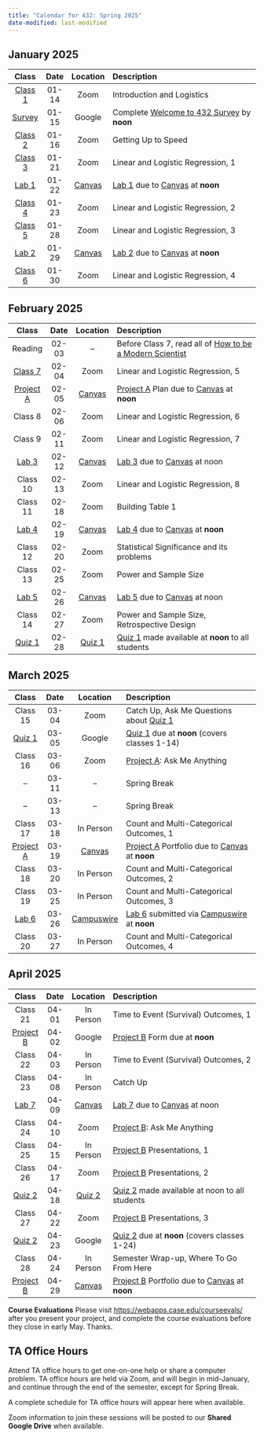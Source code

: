 ```yaml
---
title: "Calendar for 432: Spring 2025"
date-modified: last-modified
---
```


## January 2025

Class | Date | Location | Description
:----: | :----: | :-----: | :---------------------------------------
[Class 1](https://github.com/THOMASELOVE/432-classes-2025/blob/main/class01/README.md) | 01-14 | Zoom | Introduction and Logistics
[Survey](https://bit.ly/432-2025-welcome-survey) | 01-15 | Google | Complete [Welcome to 432 Survey](https://bit.ly/432-2025-welcome-survey) by **noon**
[Class 2](https://github.com/THOMASELOVE/432-classes-2025/blob/main/class02/README.md) | 01-16 | Zoom | Getting Up to Speed
[Class 3](https://github.com/THOMASELOVE/432-classes-2025/blob/main/class03/README.md) | 01-21 | Zoom | Linear and Logistic Regression, 1
[Lab 1](lab1.qmd) | 01-22 | [Canvas](https://canvas.case.edu/) | [Lab 1](lab1.qmd) due to [Canvas](https://canvas.case.edu/) at **noon**
[Class 4](https://github.com/THOMASELOVE/432-classes-2025/blob/main/class04/README.md) | 01-23 | Zoom | Linear and Logistic Regression, 2
[Class 5](https://github.com/THOMASELOVE/432-classes-2025/blob/main/class05/README.md) | 01-28 | Zoom | Linear and Logistic Regression, 3
[Lab 2](lab2.qmd) | 01-29 | [Canvas](https://canvas.case.edu/) | [Lab 2](lab2.qmd) due to [Canvas](https://canvas.case.edu/) at **noon**
[Class 6](https://github.com/THOMASELOVE/432-classes-2025/blob/main/class06/README.md) | 01-30 | Zoom | Linear and Logistic Regression, 4

## February 2025

Class | Date | Location | Description
:----: | :----: | :-----: | :---------------------------------------
Reading | 02-03 | -- | Before Class 7, read all of [How to be a Modern Scientist](https://leanpub.com/modernscientist)
[Class 7](https://github.com/THOMASELOVE/432-classes-2025/blob/main/class07/README.md) | 02-04 | Zoom | Linear and Logistic Regression, 5
[Project A](projA.qmd) | 02-05 | [Canvas](https://canvas.case.edu/) | [Project A](projA.qmd) Plan due to [Canvas](https://canvas.case.edu/) at **noon**
Class 8 | 02-06 | Zoom | Linear and Logistic Regression, 6
Class 9 | 02-11 | Zoom | Linear and Logistic Regression, 7
[Lab 3](lab3.qmd) | 02-12 | [Canvas](https://canvas.case.edu/) | [Lab 3](lab3.qmd) due to [Canvas](https://canvas.case.edu/) at noon
Class 10 | 02-13 | Zoom | Linear and Logistic Regression, 8
Class 11 | 02-18 | Zoom | Building Table 1
[Lab 4](lab4.qmd) | 02-19 | [Canvas](https://canvas.case.edu/) | [Lab 4](lab4.qmd) due to [Canvas](https://canvas.case.edu/) at **noon**
Class 12 | 02-20 | Zoom | Statistical Significance and its problems 
Class 13 | 02-25 | Zoom | Power and Sample Size
[Lab 5](lab5.qmd) | 02-26 | [Canvas](https://canvas.case.edu/) | [Lab 5](lab5.qmd) due to [Canvas](https://canvas.case.edu/) at noon
Class 14 | 02-27 | Zoom | Power and Sample Size, Retrospective Design
[Quiz 1](quiz1.qmd) | 02-28 | [Quiz 1](quiz1.qmd) | [Quiz 1](quiz1.qmd) made available at **noon** to all students

## March 2025

Class | Date | Location | Description
:----: | :----: | :-----: | :---------------------------------------
Class 15 | 03-04 | Zoom | Catch Up, Ask Me Questions about [Quiz 1](quiz1.qmd)
[Quiz 1](quiz1.qmd) | 03-05 | Google | [Quiz 1](quiz1.qmd) due at **noon** (covers classes 1-14)
Class 16 | 03-06 | Zoom | [Project A](projA.qmd): Ask Me Anything
-- | 03-11 | -- | Spring Break
-- | 03-13 | -- | Spring Break
Class 17 | 03-18 | In Person | Count and Multi-Categorical Outcomes, 1
[Project A](projA.qmd) | 03-19 | [Canvas](https://canvas.case.edu/) | [Project A](projA.qmd) Portfolio due to [Canvas](https://canvas.case.edu/) at **noon**
Class 18 | 03-20 | In Person | Count and Multi-Categorical Outcomes, 2
Class 19 | 03-25 | In Person | Count and Multi-Categorical Outcomes, 3
[Lab 6](lab6.qmd) | 03-26 | [Campuswire](https://campuswire.com/) | [Lab 6](lab6.qmd) submitted via [Campuswire](https://campuswire.com/) at **noon**
Class 20 | 03-27 | In Person | Count and Multi-Categorical Outcomes, 4

## April 2025

Class | Date | Location | Description
:----: | :----: | :-----: | :---------------------------------------
Class 21 | 04-01 | In Person | Time to Event (Survival) Outcomes, 1
[Project B](projB.qmd) | 04-02 | Google | [Project B](projB.qmd) Form due at **noon**
Class 22 | 04-03 | In Person | Time to Event (Survival) Outcomes, 2
Class 23 | 04-08 | In Person | Catch Up
[Lab 7](lab7.qmd) | 04-09 | [Canvas](https://canvas.case.edu/) | [Lab 7](lab7.qmd) due to [Canvas](https://canvas.case.edu/) at noon
Class 24 | 04-10 | Zoom | [Project B](projB.qmd): Ask Me Anything
Class 25 | 04-15 | In Person | [Project B](projB.qmd) Presentations, 1
Class 26 | 04-17 | Zoom | [Project B](projB.qmd) Presentations, 2
[Quiz 2](quiz2.qmd) | 04-18 | [Quiz 2](quiz2.qmd) | [Quiz 2](quiz2.qmd) made available at noon to all students
Class 27 | 04-22 | Zoom | [Project B](projB.qmd) Presentations, 3
[Quiz 2](quiz2.qmd) | 04-23 | Google | [Quiz 2](quiz2.qmd) due at **noon** (covers classes 1-24)
Class 28 | 04-24 | In Person | Semester Wrap-up, Where To Go From Here
[Project B](projB.qmd) | 04-29 | [Canvas](https://canvas.case.edu/) | [Project B](projB.qmd) Portfolio due to [Canvas](https://canvas.case.edu/) at **noon**


**Course Evaluations** Please visit <https://webapps.case.edu/courseevals/> after you present your project, and complete the course evaluations before they close in early May. Thanks.

## TA Office Hours

Attend TA office hours to get one-on-one help or share a computer problem. TA office hours are held via Zoom, and will begin in mid-January, and continue through the end of the semester, except for Spring Break.

A complete schedule for TA office hours will appear here when available.

Zoom information to join these sessions will be posted to our **Shared Google Drive** when available.
